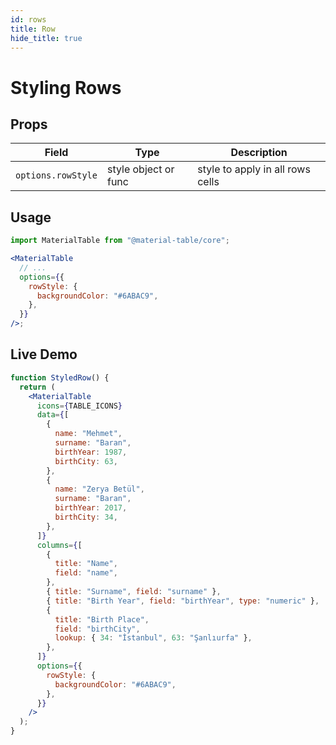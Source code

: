 ```yaml
---
id: rows
title: Row
hide_title: true
---
```


# Styling Rows


## Props

| Field              | Type                 | Description                      |
| ------------------ | -------------------- | -------------------------------- |
| `options.rowStyle` | style object or func | style to apply in all rows cells |

## Usage

```jsx
import MaterialTable from "@material-table/core";

<MaterialTable
  // ...
  options={{
    rowStyle: {
      backgroundColor: "#6ABAC9",
    },
  }}
/>;
```

## Live Demo

<InfoBannerAboutGlobalVarsInDemos />

```jsx live
function StyledRow() {
  return (
    <MaterialTable
      icons={TABLE_ICONS}
      data={[
        {
          name: "Mehmet",
          surname: "Baran",
          birthYear: 1987,
          birthCity: 63,
        },
        {
          name: "Zerya Betül",
          surname: "Baran",
          birthYear: 2017,
          birthCity: 34,
        },
      ]}
      columns={[
        {
          title: "Name",
          field: "name",
        },
        { title: "Surname", field: "surname" },
        { title: "Birth Year", field: "birthYear", type: "numeric" },
        {
          title: "Birth Place",
          field: "birthCity",
          lookup: { 34: "İstanbul", 63: "Şanlıurfa" },
        },
      ]}
      options={{
        rowStyle: {
          backgroundColor: "#6ABAC9",
        },
      }}
    />
  );
}
```
